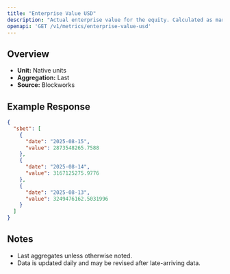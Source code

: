 ```yaml
---
title: "Enterprise Value USD"
description: "Actual enterprise value for the equity. Calculated as market cap - liabilities + assets"
openapi: 'GET /v1/metrics/enterprise-value-usd'
---
```


## Overview

- **Unit:** Native units
- **Aggregation:** Last
- **Source:** Blockworks

## Example Response

```json
{
  "sbet": [
    {
      "date": "2025-08-15",
      "value": 2873548265.7588
    },
    {
      "date": "2025-08-14",
      "value": 3167125275.9776
    },
    {
      "date": "2025-08-13",
      "value": 3249476162.5031996
    }
  ]
}
```

## Notes
- Last aggregates unless otherwise noted.
- Data is updated daily and may be revised after late-arriving data.
